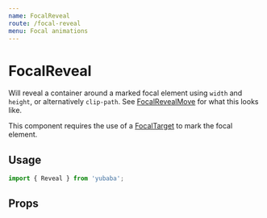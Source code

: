 ```yaml
---
name: FocalReveal
route: /focal-reveal
menu: Focal animations
---
```



# FocalReveal

Will reveal a container around a marked focal element using `width` and `height`,
or alternatively `clip-path`.
See [FocalRevealMove](/focal-reveal-move) for what this looks like.

This component requires the use of a [FocalTarget](/focal-target) to mark the focal element.

## Usage

```js
import { Reveal } from 'yubaba';
```

## Props

<PropsTable of={Reveal} />

